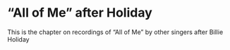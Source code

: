 # "All of Me" after Holiday

This is the chapter on recordings of "All of Me" by other singers after Billie Holiday
